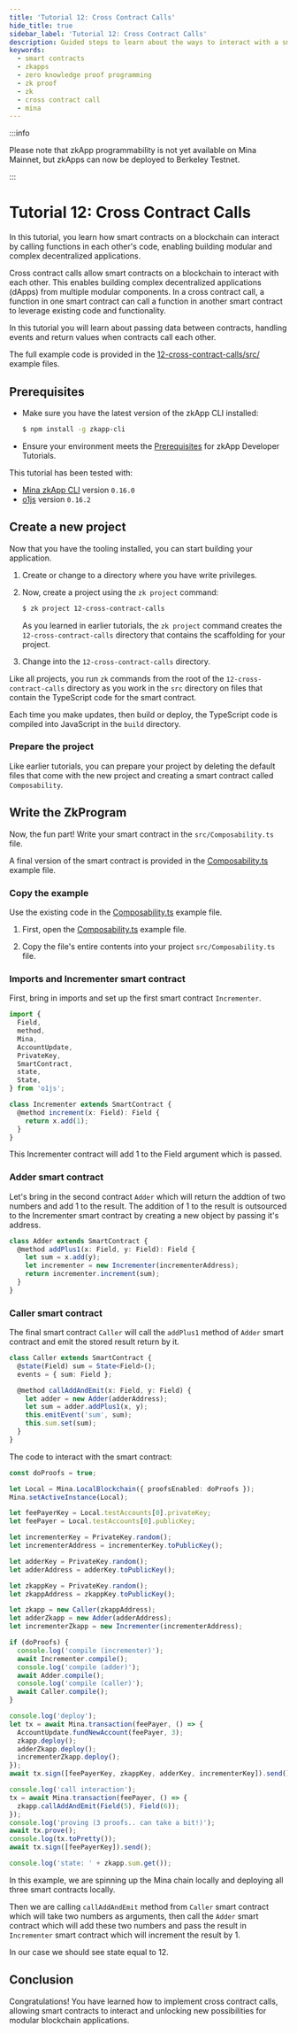 ```yaml
---
title: 'Tutorial 12: Cross Contract Calls'
hide_title: true
sidebar_label: 'Tutorial 12: Cross Contract Calls'
description: Guided steps to learn about the ways to interact with a smart contract from another smart contract.
keywords:
  - smart contracts
  - zkapps
  - zero knowledge proof programming
  - zk proof
  - zk
  - cross contract call
  - mina
---
```


:::info

Please note that zkApp programmability is not yet available on Mina Mainnet, but zkApps can now be deployed to Berkeley Testnet.

:::


# Tutorial 12: Cross Contract Calls

In this tutorial, you learn how smart contracts on a blockchain can interact by calling functions in each other's code, enabling building modular and complex decentralized applications.

Cross contract calls allow smart contracts on a blockchain to interact with each other. This enables building complex decentralized applications (dApps) from multiple modular components. In a cross contract call, a function in one smart contract can call a function in another smart contract to leverage existing code and functionality.

In this tutorial you will learn about passing data between contracts, handling events and return values when contracts call each other. 

The full example code is provided in the [12-cross-contract-calls/src/](https://github.com/o1-labs/docs2/tree/main/examples/zkapps/12-cross-contract-calls/src) example files.

## Prerequisites

- Make sure you have the latest version of the zkApp CLI installed:

    ```sh
    $ npm install -g zkapp-cli
    ```

- Ensure your environment meets the [Prerequisites](/zkapps/tutorials#prerequisites) for zkApp Developer Tutorials.

This tutorial has been tested with:

- [Mina zkApp CLI](https://github.com/o1-labs/zkapp-cli) version `0.16.0`
- [o1js](https://www.npmjs.com/package/o1js) version `0.16.2`

## Create a new project

Now that you have the tooling installed, you can start building your application.

1. Create or change to a directory where you have write privileges.
1. Now, create a project using the `zk project` command:

    ```sh
    $ zk project 12-cross-contract-calls
    ```
    
    As you learned in earlier tutorials, the `zk project` command creates the `12-cross-contract-calls` directory that contains the scaffolding for your project.

1. Change into the `12-cross-contract-calls` directory. 

Like all projects, you run `zk` commands from the root of the `12-cross-contract-calls` directory as you work in the `src` directory on files that contain the TypeScript code for the smart contract. 

Each time you make updates, then build or deploy, the TypeScript code is compiled into JavaScript in the `build` directory.

### Prepare the project

Like earlier tutorials, you can prepare your project by deleting the default files that come with the new project and creating a smart contract called `Composability`.

## Write the ZkProgram

Now, the fun part! Write your smart contract in the `src/Composability.ts` file.

A final version of the smart contract is provided in the [Composability.ts](https://github.com/o1-labs/docs2/blob/main/examples/zkapps/12-cross-contract-calls/src/Composability.ts) example file.


### Copy the example

Use the existing code in the [Composability.ts](https://github.com/o1-labs/docs2/blob/main/examples/zkapps/12-cross-contract-calls/src/Composability.ts) example file.

1. First, open the [Composability.ts](https://github.com/o1-labs/docs2/blob/main/examples/zkapps/12-cross-contract-calls/src/Composability.ts) example file.
	
1. Copy the file's entire contents into your project `src/Composability.ts` file.

### Imports and Incrementer smart contract 

First, bring in imports and set up the first smart contract `Incrementer`.

```typescript
import {
  Field,
  method,
  Mina,
  AccountUpdate,
  PrivateKey,
  SmartContract,
  state,
  State,
} from 'o1js';

class Incrementer extends SmartContract {
  @method increment(x: Field): Field {
    return x.add(1);
  }
}

```
This Incrementer contract will add 1 to the Field argument which is passed.

### Adder smart contract 

Let's bring in the second contract `Adder` which will return the addtion of two numbers and add 1 to the result.
The addition of 1 to the result is outsourced to the Incrementer smart contract by creating a new object by passing it's address.

```typescript
class Adder extends SmartContract {
  @method addPlus1(x: Field, y: Field): Field {
    let sum = x.add(y);
    let incrementer = new Incrementer(incrementerAddress);
    return incrementer.increment(sum);
  }
}

```

### Caller smart contract 

The final smart contract `Caller` will call the `addPlus1` method of `Adder` smart contract and emit the stored result return by it.

```typescript
class Caller extends SmartContract {
  @state(Field) sum = State<Field>();
  events = { sum: Field };

  @method callAddAndEmit(x: Field, y: Field) {
    let adder = new Adder(adderAddress);
    let sum = adder.addPlus1(x, y);
    this.emitEvent('sum', sum);
    this.sum.set(sum);
  }
}

```

The code to interact with the smart contract:

```typescript
const doProofs = true;

let Local = Mina.LocalBlockchain({ proofsEnabled: doProofs });
Mina.setActiveInstance(Local);

let feePayerKey = Local.testAccounts[0].privateKey;
let feePayer = Local.testAccounts[0].publicKey;

let incrementerKey = PrivateKey.random();
let incrementerAddress = incrementerKey.toPublicKey();

let adderKey = PrivateKey.random();
let adderAddress = adderKey.toPublicKey();

let zkappKey = PrivateKey.random();
let zkappAddress = zkappKey.toPublicKey();

let zkapp = new Caller(zkappAddress);
let adderZkapp = new Adder(adderAddress);
let incrementerZkapp = new Incrementer(incrementerAddress);

if (doProofs) {
  console.log('compile (incrementer)');
  await Incrementer.compile();
  console.log('compile (adder)');
  await Adder.compile();
  console.log('compile (caller)');
  await Caller.compile();
}

console.log('deploy');
let tx = await Mina.transaction(feePayer, () => {
  AccountUpdate.fundNewAccount(feePayer, 3);
  zkapp.deploy();
  adderZkapp.deploy();
  incrementerZkapp.deploy();
});
await tx.sign([feePayerKey, zkappKey, adderKey, incrementerKey]).send();

console.log('call interaction');
tx = await Mina.transaction(feePayer, () => {
  zkapp.callAddAndEmit(Field(5), Field(6));
});
console.log('proving (3 proofs.. can take a bit!)');
await tx.prove();
console.log(tx.toPretty());
await tx.sign([feePayerKey]).send();

console.log('state: ' + zkapp.sum.get());

``` 

In this example, we are spinning up the Mina chain locally and deploying all three smart contracts locally.

Then we are calling `callAddAndEmit` method from `Caller` smart contract which will take two numbers as arguments, then call the `Adder` smart contract which will add these two numbers and pass the result in `Incrementer` smart contract which will increment the result by 1.

In our case we should see state equal to 12.

## Conclusion

Congratulations! You have learned how to implement cross contract calls, allowing smart contracts to interact and unlocking new possibilities for modular blockchain applications.